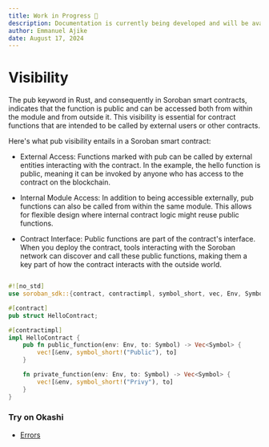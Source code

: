 ```yaml
---
title: Work in Progress 🚧
description: Documentation is currently being developed and will be available soon.
author: Emmanuel Ajike
date: August 17, 2024
---
```


# Visibility

The pub keyword in Rust, and consequently in Soroban smart contracts, indicates that the function is public and can be accessed both from within the module and from outside it. This visibility is essential for contract functions that are intended to be called by external users or other contracts.

Here's what pub visibility entails in a Soroban smart contract:

- External Access: Functions marked with pub can be called by external entities interacting with the contract. In the example, the hello function is public, meaning it can be invoked by anyone who has access to the contract on the blockchain.

- Internal Module Access: In addition to being accessible externally, pub functions can also be called from within the same module. This allows for flexible design where internal contract logic might reuse public functions.

- Contract Interface: Public functions are part of the contract's interface. When you deploy the contract, tools interacting with the Soroban network can discover and call these public functions, making them a key part of how the contract interacts with the outside world.

```rust copy

#![no_std]
use soroban_sdk::{contract, contractimpl, symbol_short, vec, Env, Symbol, Vec};

#[contract]
pub struct HelloContract;

#[contractimpl]
impl HelloContract {
    pub fn public_function(env: Env, to: Symbol) -> Vec<Symbol> {
        vec![&env, symbol_short!("Public"), to]
    }

    fn private_function(env: Env, to: Symbol) -> Vec<Symbol> {
        vec![&env, symbol_short!("Privy"), to]
    }
}

```

### Try on Okashi

- [Errors]()
